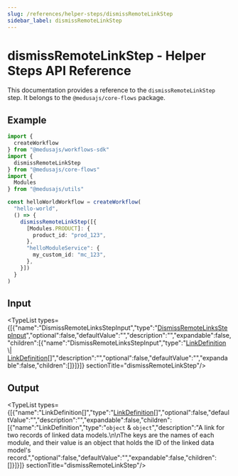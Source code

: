 ```yaml
---
slug: /references/helper-steps/dismissRemoteLinkStep
sidebar_label: dismissRemoteLinkStep
---
```



# dismissRemoteLinkStep - Helper Steps API Reference

This documentation provides a reference to the `dismissRemoteLinkStep` step. It belongs to the `@medusajs/core-flows` package.

## Example

```ts
import { 
  createWorkflow
} from "@medusajs/workflows-sdk"
import {
  dismissRemoteLinkStep
} from "@medusajs/core-flows"
import {
  Modules
} from "@medusajs/utils"

const helloWorldWorkflow = createWorkflow(
  "hello-world",
  () => {
    dismissRemoteLinkStep([{
      [Modules.PRODUCT]: {
        product_id: "prod_123",
      },
      "helloModuleService": {
        my_custom_id: "mc_123",
      },
    }])
  }
)
```

## Input

<TypeList types={[{"name":"DismissRemoteLinksStepInput","type":"[DismissRemoteLinksStepInput](../../types/helper_steps.DismissRemoteLinksStepInput/page.mdx)","optional":false,"defaultValue":"","description":"","expandable":false,"children":[{"name":"DismissRemoteLinksStepInput","type":"[LinkDefinition](../../../modules_sdk/types/modules_sdk.LinkDefinition/page.mdx) \\| [LinkDefinition](../../../modules_sdk/types/modules_sdk.LinkDefinition/page.mdx)[]","description":"","optional":false,"defaultValue":"","expandable":false,"children":[]}]}]}  sectionTitle="dismissRemoteLinkStep"/>

## Output

<TypeList types={[{"name":"LinkDefinition[]","type":"[LinkDefinition](../../../modules_sdk/types/modules_sdk.LinkDefinition/page.mdx)[]","optional":false,"defaultValue":"","description":"","expandable":false,"children":[{"name":"LinkDefinition","type":"`object` & `object`","description":"A link for two records of linked data models.\n\nThe keys are the names of each module, and their value is an object that holds the ID of the linked data model's record.","optional":false,"defaultValue":"","expandable":false,"children":[]}]}]}  sectionTitle="dismissRemoteLinkStep"/>
